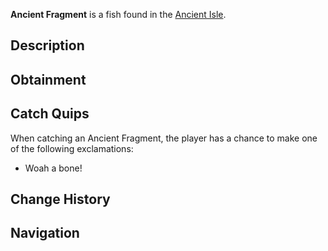 {{FishInfobox
|image          = Ancient Fragment.png
|rarity         = Fragment
|sea            = First Sea
|location       = [[Ancient Isle]]
|sublocation    = 
|sources        = Fishing Rod
|radar_location = 
|xp             = 80
|weather        = 
|time           = 
|season         = 
|bait           = 
|base_weight    = 0.1
|base_value     = 500
|weight_range   = 0
|base_chance    = 0.01
|base_resil     = 100
}}
'''Ancient Fragment''' is a {{Rarity|Fragment}} fish found in the [[Ancient Isle]].

== Description ==
{{Description|A magical stone with an etching representing a mystical sea creature lost in time.|Bestiary Entry}}

== Obtainment ==
{{Description|Found in the oceans of Ancient Isles...|Bestiary Hint}}
{{Fish Availability|
Ancient Isle/Surrounding Ocean
|top_rods      = 
Great Rod of Oscar\28610.65\84776.83;
Astralhook Rod\26412.92\86008.2;
Ethereal Prism Rod\26263.99\86181.23;
Leviathan's Fang Rod\25812.38\100800.51;
Seraphic Rod\25092.47\86547.09;
Lucky Rod\17620.2\129873.01;
Resourceful Rod\21583.97\88297.48;
Flimsy Rod\15131.29\119580.53;
Firefly Rod\25040.91\162311.79;
Fast Rod\20807.03\150954.75;
Adventurer's Rod\21862.94\141286.65;
Frog Rod\23471.24\130818.74;
Training Rod\15036.04\90323.52;
No-Life Rod\24297.7\89987.98;
Rod Of The Forgotten Fang\23486.82\85521.54;
Free Spirit Rod\23454.74\104018.7;
Challenger's Rod\22419.5\86180.58;
Blazebringer Rod\22089.43\92346.37;
Rod Of The Depths\21147.68\80410.08;
Rod Of The Exalted One\20949.08\82432.51;
Zeus Rod\20354.67\80076.28;
Verdant Shear Rod\20350.01\86276.88;
Trident Rod\19829.62\99557.71;
Depthseeker Rod\18157.69\72921.6;
Avalanche Rod\16433.33\66300.61;
Volcanic Rod\15872.1\63326.29;
Steady Rod\6011.82\24586.82
|recommended   = Ethereal Prism Rod
}}

== Catch Quips ==
When catching an Ancient Fragment, the player has a chance to make one of the following exclamations:
* Woah a bone!

== Change History ==
{{Change History|{{subst:Current Version}}}}

== Navigation ==
{{Fish Navbox|Ancient Isle}}